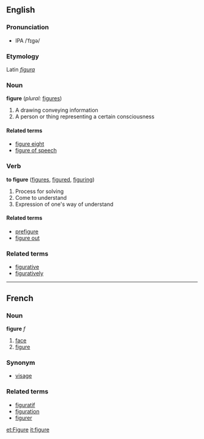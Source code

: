 ==English==

===Pronunciation===
*IPA /ˈfɪgə/

===Etymology===
Latin ''[[figura]]''

===Noun===
'''figure'''  (''plural:'' [[figures]])
# A drawing conveying information
# A person or thing representing a certain consciousness

====Related terms====
*[[figure eight]]
*[[figure of speech]]

===Verb===
'''to figure''' ([[figures]], [[figured]], [[figuring]])
# Process for solving
# Come to understand
# Expression of one's way of understand

====Related terms====<!-- related to the verb -->
*[[prefigure]]
*[[figure out]]

===Related terms===<!-- related but not sure whether to noun or verb -->
*[[figurative]]
*[[figuratively]]

----

==French==
===Noun===
'''figure''' ''f''

# [[face]]
# [[figure]]

===Synonym===
*[[visage]]

===Related terms===
*[[figuratif]]
*[[figuration]]
*[[figurer]]

[[et:Figure]]
[[it:figure]]